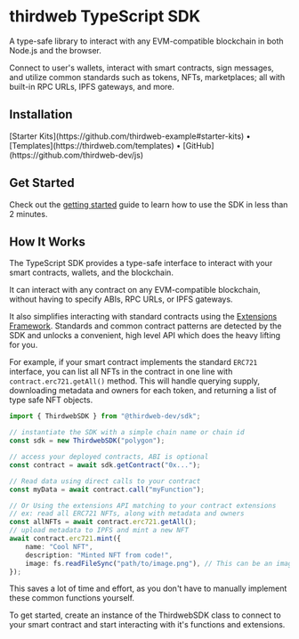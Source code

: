 
# thirdweb TypeScript SDK

A type-safe library to interact with any EVM-compatible blockchain in both Node.js and the browser.

Connect to user's wallets, interact with smart contracts, sign messages, and utilize common standards such as tokens, NFTs, marketplaces; all with built-in RPC URLs, IPFS gateways, and more.

<OpenSourceCard
	title="TypeScript SDK"
	href="https://github.com/thirdweb-dev/js/tree/main/packages/sdk"
/>

## Installation

<InstallTabs
	thirdwebInstallSupported
	npm="npm i @thirdweb-dev/sdk ethers@^5"
	yarn="yarn add @thirdweb-dev/sdk ethers@^5"
	pnpm="pnpm i @thirdweb-dev/sdk ethers@^5"
/>

<div className="flex gap-3">
	[Starter Kits](https://github.com/thirdweb-example#starter-kits) •
	[Templates](https://thirdweb.com/templates) •
	[GitHub](https://github.com/thirdweb-dev/js)
</div>

## Get Started

Check out the [getting started](/typescript/v4/getting-started) guide to learn how to use the SDK in less than 2 minutes.

<ArticleIconCard
	href="/typescript/v4/getting-started"
	icon={GraduationCap}
	title="Get started with the TypeScript SDK"
/>

## How It Works

The TypeScript SDK provides a type-safe interface to interact with your smart contracts, wallets, and the blockchain.

It can interact with any contract on any EVM-compatible blockchain, without having to specify ABIs, RPC URLs, or IPFS gateways.

It also simplifies interacting with standard contracts using the [Extensions Framework](/typescript/v4/extensions). Standards and common contract patterns are detected by the SDK and unlocks a convenient, high level API which does the heavy lifting for you.

For example, if your smart contract implements the standard `ERC721` interface, you can list all NFTs in the contract in one line with `contract.erc721.getAll()` method. This will handle querying supply, downloading metadata and owners for each token, and returning a list of type safe NFT objects.

```ts
import { ThirdwebSDK } from "@thirdweb-dev/sdk";

// instantiate the SDK with a simple chain name or chain id
const sdk = new ThirdwebSDK("polygon");

// access your deployed contracts, ABI is optional
const contract = await sdk.getContract("0x...");

// Read data using direct calls to your contract
const myData = await contract.call("myFunction");

// Or Using the extensions API matching to your contract extensions
// ex: read all ERC721 NFTs, along with metadata and owners
const allNFTs = await contract.erc721.getAll();
// upload metadata to IPFS and mint a new NFT
await contract.erc721.mint({
	name: "Cool NFT",
	description: "Minted NFT from code!",
	image: fs.readFileSync("path/to/image.png"), // This can be an image url or file
});
```

This saves a lot of time and effort, as you don't have to manually implement these common functions yourself.

To get started, create an instance of the ThirdwebSDK class to connect to your smart contract and start interacting with it's functions and extensions.
